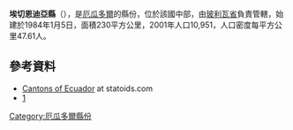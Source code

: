 {{Coord|1|26|0|S|79|16|0|W|display=title}}

'''埃切恩迪亞縣'''（{{lang-es|Cantón Echeandía}}），是[[厄瓜多爾|厄瓜多爾]]的縣份，位於該國中部，由[[玻利瓦省_(厄瓜多爾)|玻利瓦省]]負責管轄，始建於1984年1月5日，面積230平方公里，2001年人口10,951，人口密度每平方公里47.61人。

==參考資料==
*[http://www.statoids.com/yec.html Cantons of Ecuador]{{Wayback|url=http://www.statoids.com/yec.html |date=20110628180130 }} at statoids.com
*[http://www.ecuadorencifras.gob.ec/resultados/]{{Wayback|url=http://www.ecuadorencifras.gob.ec/resultados/ |date=20170724030253 }}

{{厄瓜多爾縣份}}

[[Category:厄瓜多爾縣份|Category:厄瓜多爾縣份]]


{{Ecuador-geo-stub}}